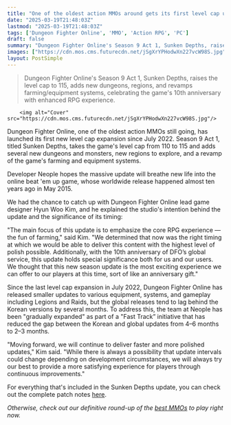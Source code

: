```yaml
---
title: "One of the oldest action MMOs around gets its first level cap update in years: 'The main focus of this update is to emphasize the core RPG experience - the fun of farming'"
date: "2025-03-19T21:48:03Z"
lastmod: "2025-03-19T21:48:03Z"
tags: ['Dungeon Fighter Online', 'MMO', 'Action RPG', 'PC']
draft: false
summary: "Dungeon Fighter Online's Season 9 Act 1, Sunken Depths, raises the level cap to 115, adds new dungeons, regions, and revamps farming/equipment systems, celebrating the game's 10th anniversary with enhanced RPG experience."
images: ["https://cdn.mos.cms.futurecdn.net/jSgXrYPHodwXn227vcW98S.jpg"]
layout: PostSimple
---
```

> Dungeon Fighter Online's Season 9 Act 1, Sunken Depths, raises the level cap to 115, adds new dungeons, regions, and revamps farming/equipment systems, celebrating the game's 10th anniversary with enhanced RPG experience.


        <img alt="Cover" src="https://cdn.mos.cms.futurecdn.net/jSgXrYPHodwXn227vcW98S.jpg"/>
        
Dungeon Fighter Online, one of the oldest action MMOs still going, has launched its first new level cap expansion since July 2022. Season 9 Act 1, titled Sunken Depths, takes the game's level cap from 110 to 115 and adds several new dungeons and monsters, new regions to explore, and a revamp of the game's farming and equipment systems.

Developer Neople hopes the massive update will breathe new life into the online beat 'em up game, whose worldwide release happened almost ten years ago in May 2015.

We had the chance to catch up with Dungeon Fighter Online lead game designer Hyun Woo Kim, and he explained the studio's intention behind the update and the significance of its timing:

"The main focus of this update is to emphasize the core RPG experience — the fun of farming," said Kim. "We determined that now was the right timing at which we would be able to deliver this content with the highest level of polish possible. Additionally, with the 10th anniversary of DFO’s global service, this update holds special significance both for us and our users. We thought that this new season update is the most exciting experience we can offer to our players at this time, sort of like an anniversary gift."

Since the last level cap expansion in July 2022, Dungeon Fighter Online has released smaller updates to various equipment, systems, and gameplay including Legions and Raids, but the global releases tend to lag behind the Korean versions by several months. To address this, the team at Neople has been "gradually expanded" as part of a "Fast Track” initiative that has reduced the gap between the Korean and global updates from 4–6 months to 2–3 months.

"Moving forward, we will continue to deliver faster and more polished updates," Kim said. "While there is always a possibility that update intervals could change depending on development circumstances, we will always try our best to provide a more satisfying experience for players through continuous improvements."

For everything that's included in the Sunken Depths update, you can check out the complete patch notes [here](https://www.dfoneople.com/news/updates/4388/Overview).

*Otherwise, check out our definitive round-up of the *[<em>best MMOs</em>](https://www.gamesradar.com/best-mmorpg/)* to play right now.*
        